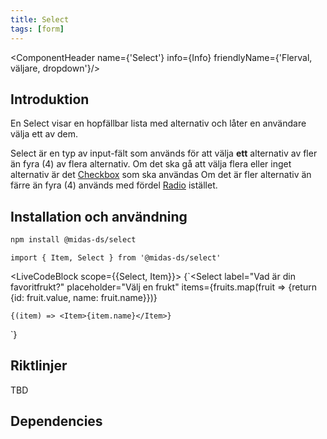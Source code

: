 ```yaml
---
title: Select
tags: [form]
---
```


<ComponentHeader name={'Select'} info={Info} friendlyName={'Flerval, väljare, dropdown'}/>

## Introduktion

En Select visar en hopfällbar lista med alternativ och låter en användare välja ett av dem.

Select är en typ av input-fält som används för att välja **ett** alternativ av fler än fyra (4) av flera alternativ. Om det ska gå att välja flera eller inget alternativ är det [Checkbox](./checkbox.mdx) som ska användas
Om det är fler alternativ än färre än fyra (4) används med fördel [Radio](./radio.mdx) istället.

## Installation och användning

```bash npm2yarn
npm install @midas-ds/select
```

```tsx
import { Item, Select } from '@midas-ds/select'
```

<LiveCodeBlock scope={{Select, Item}}>
{`<Select
    label="Vad är din favoritfrukt?"
    placeholder="Välj en frukt"
    items={fruits.map(fruit => {return {id: fruit.value, name: fruit.name}})}
>
    {(item) => <Item>{item.name}</Item>}
</Select>`}
</LiveCodeBlock>

## Riktlinjer
TBD

## Dependencies

<ComponentFooter info={Info}/>
